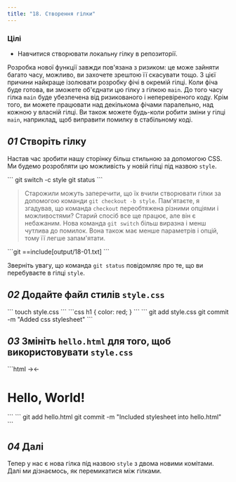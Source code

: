 ```yaml
---
title: "18. Створення гілки"
---
```


### Цілі

- Навчитися створювати локальну гілку в репозиторії.

Розробка нової функції завжди пов'язана з ризиком: це може зайняти багато часу, можливо, ви захочете зрештою її скасувати тощо. З цієї причини найкраще ізолювати розробку фічі в окремій гілці. Коли фіча буде готова, ви зможете об'єднати цю гілку з гілкою `main`. До того часу гілка `main` буде убезпечена від ризикованого і неперевіреного коду. Крім того, ви можете працювати над декількома фічами паралельно, над кожною у власній гілці. Ви також можете будь-коли робити зміни у гілці `main`, наприклад, щоб виправити помилку в стабільному коді.

## _01_ Створіть гілку

Настав час зробити нашу сторінку більш стильною за допомогою CSS. Ми будемо розробляти цю можливість у новій гілці під назвою `style`.

<Run>
```
git switch -c style
git status
```
</Run>

> Старожили можуть заперечити, що їх вчили створювати гілки за допомогою команди `git checkout -b style`. Пам'ятаєте, я згадував, що команда `checkout` переобтяжена різними опціями і можливостями? Старий спосіб все ще працює, але він є небажаним. Нова команда `git switch` більш виразна і менш чутлива до помилок. Вона також має менше параметрів і опцій, тому її легше запам'ятати.

<Output>
```git
==include[output/18-01.txt]
```
</Output>

Зверніть увагу, що команда `git status` повідомляє про те, що ви перебуваєте в гілці `style`.

## _02_ Додайте файл стилів `style.css`

<Run>
```
touch style.css
```
</Run>

<File file="style.css">
```css
h1 {
  color: red;
}
```
</File>

<Run>
```
git add style.css
git commit -m "Added css stylesheet"
```
</Run>

## _03_ Змініть `hello.html` для того, щоб використовувати `style.css`

<File file="hello.html">
```html
<!-- Author: Alexander Shvets (alex@githowto.com) -->
<html>
  <head>
    →<link type="text/css" rel="stylesheet" media="all" href="style.css" />←
  </head>
  <body>
    <h1>Hello, World!</h1>
  </body>
</html>
```
</File>

<Run>
```
git add hello.html
git commit -m "Included stylesheet into hello.html"
```
</Run>

## _04_ Далі

Тепер у нас є нова гілка під назвою `style` з двома новими комітами. Далі ми дізнаємось, як перемикатися між гілками.
